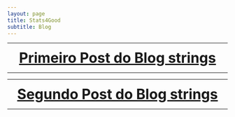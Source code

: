 ```yaml
---
layout: page
title: Stats4Good
subtitle: Blog
---
```


***
<center><font size="6" color="#76asaf">
<a href="/blog_posts/2016-09-07/post1"><b>Primeiro Post do Blog strings</b></a></font></center>

***

***
<center><font size="6" color="#76asaf">
<a href="/blog_posts/2016-09-07/post2"><b>Segundo Post do Blog strings</b></a></font></center>

***